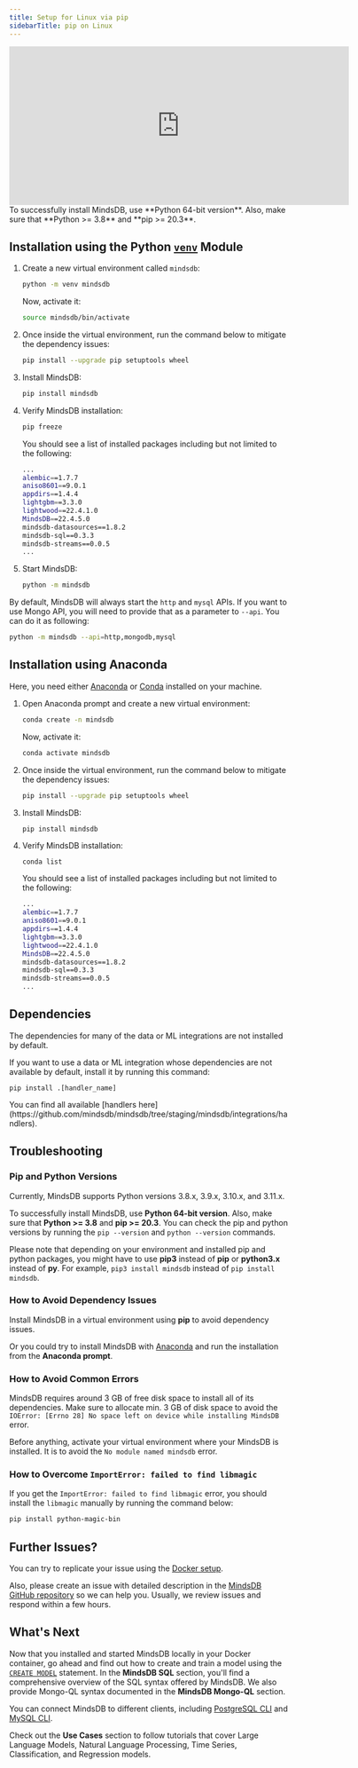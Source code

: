 ```yaml
---
title: Setup for Linux via pip
sidebarTitle: pip on Linux
---
```


<iframe
  className="w-full h-96"
  width="613"
  height="286"
  src="https://www.youtube.com/embed/TVgp5xtfFmk"
  title="Deploy MindsDB using PIP on Linux"
  frameborder="0"
  allow="accelerometer; autoplay; clipboard-write; encrypted-media; gyroscope; picture-in-picture"
  allowfullscreen
></iframe>

<Tip>
To successfully install MindsDB, use **Python 64-bit version**. Also, make sure that **Python >= 3.8** and **pip >= 20.3**.
</Tip>

## Installation using the Python [`venv`](https://docs.python.org/3/library/venv.html) Module

1. Create a new virtual environment called `mindsdb`:

   ```bash
   python -m venv mindsdb
   ```

   Now, activate it:

   ```bash
   source mindsdb/bin/activate
   ```

2. Once inside the virtual environment, run the command below to mitigate the
   dependency issues:

   ```bash
   pip install --upgrade pip setuptools wheel
   ```

3. Install MindsDB:

   ```bash
   pip install mindsdb
   ```

4. Verify MindsDB installation:

   ```bash
   pip freeze
   ```

   You should see a list of installed packages including but not limited to the
   following:

   ```bash
   ...
   alembic==1.7.7
   aniso8601==9.0.1
   appdirs==1.4.4
   lightgbm==3.3.0
   lightwood==22.4.1.0
   MindsDB==22.4.5.0
   mindsdb-datasources==1.8.2
   mindsdb-sql==0.3.3
   mindsdb-streams==0.0.5
   ...
   ```

5. Start MindsDB:

   ```bash
   python -m mindsdb
   ```
   
By default, MindsDB will always start the `http` and `mysql` APIs. If you want to use Mongo API, you will need to provide that as a parameter to `--api`. You can do it as following:

   ```bash
   python -m mindsdb --api=http,mongodb,mysql
   ```

## Installation using Anaconda

Here, you need either [Anaconda](https://www.anaconda.com/products/individual)
or [Conda](https://conda.io/projects/conda/en/latest/index.html) installed on
your machine.

1. Open Anaconda prompt and create a new virtual environment:

   ```bash
   conda create -n mindsdb
   ```

   Now, activate it:

   ```bash
   conda activate mindsdb
   ```

2. Once inside the virtual environment, run the command below to mitigate the
   dependency issues:

   ```bash
   pip install --upgrade pip setuptools wheel
   ```

3. Install MindsDB:

   ```bash
   pip install mindsdb
   ```

4. Verify MindsDB installation:

   ```bach
   conda list
   ```

   You should see a list of installed packages including but not limited to the
   following:

   ```bash
   ...
   alembic==1.7.7
   aniso8601==9.0.1
   appdirs==1.4.4
   lightgbm==3.3.0
   lightwood==22.4.1.0
   MindsDB==22.4.5.0
   mindsdb-datasources==1.8.2
   mindsdb-sql==0.3.3
   mindsdb-streams==0.0.5
   ...
   ```

## Dependencies

The dependencies for many of the data or ML integrations are not installed by default.

If you want to use a data or ML integration whose dependencies are not available by default, install it by running this command:

```
pip install .[handler_name]
```

<Tip>
You can find all available [handlers here](https://github.com/mindsdb/mindsdb/tree/staging/mindsdb/integrations/handlers).
</Tip>

## Troubleshooting

### Pip and Python Versions

Currently, MindsDB supports Python versions 3.8.x, 3.9.x, 3.10.x, and 3.11.x.

To successfully install MindsDB, use **Python 64-bit version**. Also, make sure
that **Python >= 3.8** and **pip >= 20.3**. You can check the pip and python
versions by running the `pip --version` and
`python --version` commands.

Please note that depending on your environment and installed pip and python
packages, you might have to use **pip3** instead of **pip** or **python3.x**
instead of **py**. For example, `pip3 install mindsdb` instead of
`pip install mindsdb`.

### How to Avoid Dependency Issues

Install MindsDB in a virtual environment using **pip** to avoid dependency
issues.

Or you could try to install MindsDB with
[Anaconda](https://www.anaconda.com/products/individual) and run the
installation from the **Anaconda prompt**.

### How to Avoid Common Errors

MindsDB requires around 3 GB of free disk space to install all of its
dependencies. Make sure to allocate min. 3 GB of disk space to avoid the
`IOError: [Errno 28] No space left on device while installing MindsDB` error.

Before anything, activate your virtual environment where your MindsDB is
installed. It is to avoid the `No module named mindsdb` error.

### How to Overcome `ImportError: failed to find libmagic`

If you get the `ImportError: failed to find libmagic` error, you should install the `libmagic` manually by running the command below:

```bash
pip install python-magic-bin
```

## Further Issues?

You can try to replicate your issue using the
[Docker setup](/setup/self-hosted/docker/).

Also, please create an issue with detailed description in the
[MindsDB GitHub repository](https://github.com/mindsdb/mindsdb/issues) so we can
help you. Usually, we review issues and respond within a few hours.

## What's Next

Now that you installed and started MindsDB locally in your Docker container, go ahead and find out how to create and train a model using the [`CREATE MODEL`](/sql/create/model) statement. In the **MindsDB SQL** section, you'll find a comprehensive overview of the SQL syntax offered by MindsDB. We also provide Mongo-QL syntax documented in the **MindsDB Mongo-QL** section.

You can connect MindsDB to different clients, including [PostgreSQL CLI](/connect/postgres-client) and [MySQL CLI](/connect/mysql-client).

Check out the **Use Cases** section to follow tutorials that cover Large Language Models, Natural Language Processing, Time Series, Classification, and Regression models.
